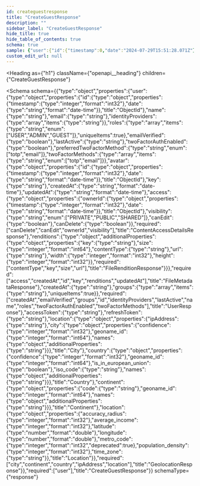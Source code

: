 ```yaml
---
id: createguestresponse
title: "CreateGuestResponse"
description: ""
sidebar_label: "CreateGuestResponse"
hide_title: true
hide_table_of_contents: true
schema: true
sample: {"user":{"id":{"timestamp":0,"date":"2024-07-29T15:51:28.071Z"},"name":"string","email":"string","identityProviders":["string"],"roles":["USER"],"emailVerified":true,"lastActive":"string","twoFactorAuthEnabled":true,"preferredTwoFactorMethod":"totp","twoFactorMethods":["totp"],"avatar":{"id":{"timestamp":0,"date":"2024-07-29T15:51:28.071Z"},"key":"string","createdAt":"2024-07-29T15:51:28.071Z","updatedAt":"2024-07-29T15:51:28.071Z","access":{"ownerId":{"timestamp":0,"date":"2024-07-29T15:51:28.071Z"},"visibility":"PRIVATE","canEdit":true,"canDelete":true},"renditions":{}},"createdAt":"string","groups":["string"]},"accessToken":"string","refreshToken":"string","location":{"ipAddress":"string","city":{"confidence":0,"geoname_id":0,"names":{}},"country":{"confidence":0,"geoname_id":0,"is_in_european_union":true,"iso_code":"string","names":{}},"continent":{"code":"string","geoname_id":0,"names":{}},"location":{"accuracy_radius":0,"average_income":0,"latitude":0,"longitude":0,"population_density":0,"time_zone":"string"}}}
custom_edit_url: null
---
```



<Heading
  as={"h1"}
  className={"openapi__heading"}
  children={"CreateGuestResponse"}
>
</Heading>





<Schema
  schema={{"type":"object","properties":{"user":{"type":"object","properties":{"id":{"type":"object","properties":{"timestamp":{"type":"integer","format":"int32"},"date":{"type":"string","format":"date-time"}},"title":"ObjectId"},"name":{"type":"string"},"email":{"type":"string"},"identityProviders":{"type":"array","items":{"type":"string"}},"roles":{"type":"array","items":{"type":"string","enum":["USER","ADMIN","GUEST"]},"uniqueItems":true},"emailVerified":{"type":"boolean"},"lastActive":{"type":"string"},"twoFactorAuthEnabled":{"type":"boolean"},"preferredTwoFactorMethod":{"type":"string","enum":["totp","email"]},"twoFactorMethods":{"type":"array","items":{"type":"string","enum":["totp","email"]}},"avatar":{"type":"object","properties":{"id":{"type":"object","properties":{"timestamp":{"type":"integer","format":"int32"},"date":{"type":"string","format":"date-time"}},"title":"ObjectId"},"key":{"type":"string"},"createdAt":{"type":"string","format":"date-time"},"updatedAt":{"type":"string","format":"date-time"},"access":{"type":"object","properties":{"ownerId":{"type":"object","properties":{"timestamp":{"type":"integer","format":"int32"},"date":{"type":"string","format":"date-time"}},"title":"ObjectId"},"visibility":{"type":"string","enum":["PRIVATE","PUBLIC","SHARED"]},"canEdit":{"type":"boolean"},"canDelete":{"type":"boolean"}},"required":["canDelete","canEdit","ownerId","visibility"],"title":"ContentAccessDetailsResponse"},"renditions":{"type":"object","additionalProperties":{"type":"object","properties":{"key":{"type":"string"},"size":{"type":"integer","format":"int64"},"contentType":{"type":"string"},"url":{"type":"string"},"width":{"type":"integer","format":"int32"},"height":{"type":"integer","format":"int32"}},"required":["contentType","key","size","url"],"title":"FileRenditionResponse"}}},"required":["access","createdAt","id","key","renditions","updatedAt"],"title":"FileMetadataResponse"},"createdAt":{"type":"string"},"groups":{"type":"array","items":{"type":"string"},"uniqueItems":true}},"required":["createdAt","emailVerified","groups","id","identityProviders","lastActive","name","roles","twoFactorAuthEnabled","twoFactorMethods"],"title":"UserResponse"},"accessToken":{"type":"string"},"refreshToken":{"type":"string"},"location":{"type":"object","properties":{"ipAddress":{"type":"string"},"city":{"type":"object","properties":{"confidence":{"type":"integer","format":"int32"},"geoname_id":{"type":"integer","format":"int64"},"names":{"type":"object","additionalProperties":{"type":"string"}}},"title":"City"},"country":{"type":"object","properties":{"confidence":{"type":"integer","format":"int32"},"geoname_id":{"type":"integer","format":"int64"},"is_in_european_union":{"type":"boolean"},"iso_code":{"type":"string"},"names":{"type":"object","additionalProperties":{"type":"string"}}},"title":"Country"},"continent":{"type":"object","properties":{"code":{"type":"string"},"geoname_id":{"type":"integer","format":"int64"},"names":{"type":"object","additionalProperties":{"type":"string"}}},"title":"Continent"},"location":{"type":"object","properties":{"accuracy_radius":{"type":"integer","format":"int32"},"average_income":{"type":"integer","format":"int32"},"latitude":{"type":"number","format":"double"},"longitude":{"type":"number","format":"double"},"metro_code":{"type":"integer","format":"int32","deprecated":true},"population_density":{"type":"integer","format":"int32"},"time_zone":{"type":"string"}},"title":"Location"}},"required":["city","continent","country","ipAddress","location"],"title":"GeolocationResponse"}},"required":["user"],"title":"CreateGuestResponse"}}
  schemaType={"response"}
>
  
</Schema>
            